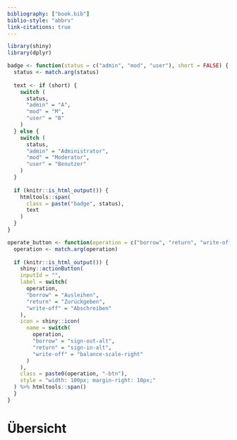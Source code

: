 ```yaml
---
bibliography: ["book.bib"]
biblio-style: "abbrv"
link-citations: true
---
```


\renewcommand{\figurename}{Abbildung}

```r
library(shiny)
library(dplyr)

badge <- function(status = c("admin", "mod", "user"), short = FALSE) {
  status <- match.arg(status)
  
  text <- if (short) {
    switch (
      status,
      "admin" = "A",
      "mod" = "M",
      "user" = "B"
    )
  } else {
    switch (
      status,
      "admin" = "Administrator",
      "mod" = "Moderator",
      "user" = "Benutzer"
    )
  }
  
  if (knitr::is_html_output()) {
    htmltools::span(
      class = paste("badge", status),
      text
    )
  }
}

operate_button <- function(operation = c("borrow", "return", "write-off")) {
  operation <- match.arg(operation)
  
  if (knitr::is_html_output()) {
    shiny::actionButton(
    inputId = "",
    label = switch(
      operation,
      "borrow" = "Ausleihen",
      "return" = "Zurückgeben",
      "write-off" = "Abschreiben"
    ),
    icon = shiny::icon(
      name = switch(
        operation,
        "borrow" = "sign-out-alt",
        "return" = "sign-in-alt",
        "write-off" = "balance-scale-right"
      )
    ),
    class = paste0(operation, "-btn"),
    style = "width: 100px; margin-right: 10px;"
  ) %>% htmltools::span()
  }
}
```

# Übersicht
